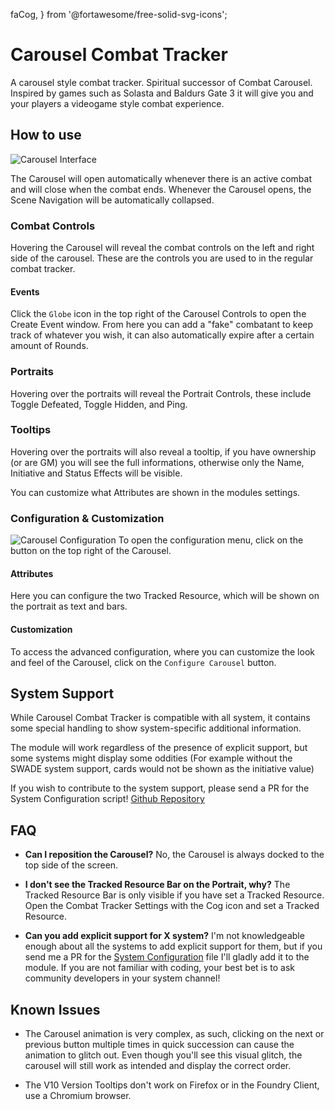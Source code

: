   faCog,
} from '@fortawesome/free-solid-svg-icons';

# Carousel Combat Tracker
<ModuleInfo/>
A carousel style combat tracker. Spiritual successor of Combat Carousel. Inspired by games such as Solasta and Baldurs Gate 3 it will give you and your players a videogame style combat experience.

## How to use
<Image src="/images/combat-tracker-dock/carouselinfo.png" alt="Carousel Interface" className={styles.wikiImage}/>

The Carousel will open automatically whenever there is an active combat and will close when the combat ends.
Whenever the Carousel opens, the Scene Navigation will be automatically collapsed.

### Combat Controls

Hovering the Carousel will reveal the combat controls on the left and right side of the carousel. These are the controls you are used to in the regular combat tracker.

#### Events

Click the `Globe` icon in the top right of the Carousel Controls to open the Create Event window. From here you can add a "fake" combatant to keep track of whatever you wish, it can also automatically expire after a certain amount of Rounds.

### Portraits

Hovering over the portraits will reveal the Portrait Controls, these include Toggle Defeated, Toggle Hidden, and Ping.

### Tooltips

Hovering over the portraits will also reveal a tooltip, if you have ownership (or are GM) you will see the full informations, otherwise only the Name, Initiative and Status Effects will be visible.

You can customize what Attributes are shown in the modules settings.

### Configuration & Customization
<Image src="/images/combat-tracker-dock/carouselconfig.png" alt="Carousel Configuration" className={styles.wikiImage}/>
To open the configuration menu, click on the <FontAwesomeIcon icon={faCog} /> button on the top right of the Carousel.

#### Attributes

Here you can configure the two Tracked Resource, which will be shown on the portrait as text and bars.

#### Customization

To access the advanced configuration, where you can customize the look and feel of the Carousel, click on the `Configure Carousel` button.

## System Support

While Carousel Combat Tracker is compatible with all system, it contains some special handling to show system-specific additional information.

The module will work regardless of the presence of explicit support, but some systems might display some oddities (For example without the SWADE system support, cards would not be shown as the initiative value)

If you wish to contribute to the system support, please send a PR for the System Configuration script! [Github Repository](https://github.com/theripper93/combat-tracker-dock/blob/master/scripts/systems.js)

## FAQ

- **Can I reposition the Carousel?** No, the Carousel is always docked to the top side of the screen.

- **I don't see the Tracked Resource Bar on the Portrait, why?** The Tracked Resource Bar is only visible if you have set a Tracked Resource. Open the Combat Tracker Settings with the Cog icon and set a Tracked Resource.

- **Can you add explicit support for X system?** I'm not knowledgeable enough about all the systems to add explicit support for them, but if you send me a PR for the [System Configuration](https://github.com/theripper93/combat-tracker-dock/blob/master/scripts/systems.js) file I'll gladly add it to the module. If you are not familiar with coding, your best bet is to ask community developers in your system channel!

## Known Issues

- The Carousel animation is very complex, as such, clicking on the next or previous button multiple times in quick succession can cause the animation to glitch out. Even though you'll see this visual glitch, the carousel will still work as intended and display the correct order.

- The V10 Version Tooltips don't work on Firefox or in the Foundry Client, use a Chromium browser.